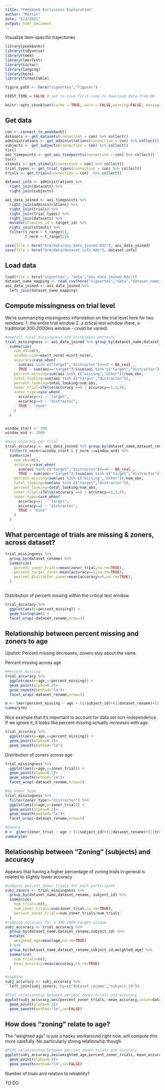 ```yaml
---
title: "Peekbank Exclusions Exploration"
author: "Martin"
date: "5/2/2021"
output: html_document
---
```


Visualize item-specific trajectories

```r
library(peekbankr)
library(tidyverse)
library(lme4)
library(lmerTest)
library(tictoc)
library(langcog)
library(here)
library(formattable)

figure_path <- here("vignettes","figures")

FIRST_TIME = FALSE # set to true first time to download data from DB

knitr::opts_chunk$set(cache = TRUE, warn = FALSE,warning=FALSE, message = FALSE,cache.lazy = FALSE)
```

## Get data

```r
con <- connect_to_peekbank()
datasets <- get_datasets(connection = con) %>% collect()
administrations <- get_administrations(connection = con) %>% collect()
subjects <- get_subjects(connection = con) %>% collect()
tic()
aoi_timepoints <- get_aoi_timepoints(connection = con) %>% collect()
toc()
stimuli <- get_stimuli(connection = con) %>% collect()
trial_types <- get_trial_types(connection = con) %>% collect()
trials <- get_trials(connection = con)  %>% collect()

dataset_info <- administrations %>%
  right_join(datasets) %>%
  right_join(subjects) 

aoi_data_joined <- aoi_timepoints %>%
  right_join(administrations) %>%
  right_join(trials) %>%
  right_join(trial_types) %>%
  right_join(datasets) %>%
  mutate(stimulus_id = target_id) %>%
  right_join(stimuli) %>%
  filter(t_norm > t_range[1],
         t_norm < t_range[2])

save(file = here("brm/data/aoi_data_joined.Rds"), aoi_data_joined)
save(file = here("brm/data/dataset_info.Rds"), dataset_info)
```

## Load data

```r
load(file = here("vignettes", "data","aoi_data_joined.Rds"))
dataset_name_mapping <- read_csv(here("vignettes","data","dataset_name_mapping.csv"))
aoi_data_joined <- aoi_data_joined %>%
  left_join(dataset_name_mapping)
```

## Compute missingness on trial level

We're summarizing missingness information on the trial level here for two windows:
1. the entire trial window
2. a crtical test window (here, a traditional 300-2000ms window - could be varied)

```r
#overall trial missingness and stickiness patterns
trial_missingness <- aoi_data_joined %>% group_by(dataset_name,dataset_rename,administration_id, subject_id,age, trial_id,trial_type_id) %>%
  summarize(
    num_obs=n(),
    window_size=max(t_norm)-min(t_norm),
    accuracy=case_when(
      sum(aoi %in% c("target","distractor"))==0 ~ NA_real_,
      TRUE ~ sum(aoi=="target")/(sum(aoi %in% c("target","distractor")))),
    percent_missing=sum(aoi %in% c("missing","other"))/num_obs,
    total_looking=sum(aoi %in% c("target","distractor")),
    percent_looking=total_looking/num_obs,
    zoner_trial=ifelse(accuracy ==0 | accuracy==1,1,0),
    zoner_type=case_when(
      accuracy==1 ~ "target",
      accuracy==0 ~ "distracter",
      TRUE ~ "none"
    )
  )


window_start <- 300
window_end <- 2000

#mean accuracy per trial
trial_accuracy <- aoi_data_joined %>% group_by(dataset_name,dataset_rename,administration_id, subject_id,age, trial_id,trial_type_id) %>%
  filter(t_norm>=window_start & t_norm <=window_end) %>%
  summarize(
    num_obs=n(),
    accuracy=case_when(
      sum(aoi %in% c("target","distractor"))==0 ~ NA_real_,
      TRUE ~ sum(aoi=="target")/(sum(aoi %in% c("target","distractor")))),
    percent_missing=sum(aoi %in% c("missing","other"))/num_obs,
    total_looking=sum(aoi %in% c("target","distractor")),
    percent_looking=total_looking/num_obs,
    zoner_trial=ifelse(accuracy ==0 | accuracy==1,1,0),
    zoner_type=case_when(
      accuracy==1 ~ "target",
      accuracy==0 ~ "distracter",
      TRUE ~ "none"
    )
  )


```

## What percentage of trials are missing & zoners, across dataset?

```r

trial_missingness %>%
  group_by(dataset_rename) %>%
  summarize(
    percent_zoner_trials=mean(zoner_trial,na.rm=TRUE),
    percent_target_zoner=mean(accuracy==1,na.rm=TRUE),
    percent_distracter_zoner=mean(accuracy==0,na.rm=TRUE),
  )
  
```

Distribution of percent missing within the critical test window.

```r
trial_accuracy %>%
  ggplot(aes(x=percent_missing)) +
  geom_histogram() +
  facet_wrap(~dataset_rename,nrow=3)
```


## Relationship between percent missing and zoners to age

Upshot: Percent missing decreases, zoners stay about the same.

Percent missing across age

```r
#Percent missing
trial_accuracy %>%
  ggplot(aes(x=age,y=percent_missing)) +
  geom_point(alpha=0.2)+
  geom_smooth(method="lm")+
  facet_wrap(~dataset_rename,nrow=3)

m <- lmer(percent_missing ~ age + (1|subject_id)+(1|dataset_rename)+(1|trial_type_id),data=trial_accuracy)
summary(m)
```
Nice example that it's important to account for data set non-independence. If we ignore it, it looks like percent missing actually *increases* with age.

```r
trial_accuracy %>%
  ggplot(aes(x=age,y=percent_missing)) +
  geom_point(alpha=0.2)+
  geom_smooth(method="lm")

```

Distribution of zoners across age

```r
trial_missingness %>%
  ggplot(aes(x=age,y=zoner_trial)) +
  geom_point(alpha=0.2)+
  geom_smooth(method="lm")+
  facet_wrap(~dataset_rename,nrow=3)

#by zoner type
trial_missingness %>%
  filter(zoner_type!="distracter") %>%
  ggplot(aes(x=age,y=zoner_trial)) +
  geom_point(alpha=0.2)+
  geom_smooth(method="lm")+
  facet_wrap(~dataset_rename,nrow=3)

#zoners
m <- glmer(zoner_trial ~ age + (1|subject_id)+(1|dataset_rename)+(1|trial_type_id),data=trial_accuracy,family=binomial)
summary(m)
```

## Relationship between "Zoning" (subjects) and accuracy

Appears that having a higher percentage of zoning trials in general is related to slightly lower accuracy

```r
#compute percent zoner trials for each participant
subj_zoners <- trial_missingness %>%
  group_by(dataset_name,dataset_rename, subject_id) %>%
  summarize(
    num_trials=n(),
    num_zoner_trials=sum(zoner_trial,na.rm=TRUE),
    percent_zoner_trials=num_zoner_trials/num_trials
  )
#compute accuracy for a 300-2000 target window
subj_accuracy <- trial_accuracy %>%
  group_by(dataset_name,dataset_rename,subject_id) %>%
  mutate(
    weighted_age=mean(age,na.rm=TRUE)
  ) %>%
  group_by(dataset_name,dataset_rename,subject_id,weighted_age) %>%
  summarize(
    num_trials=n(),
    mean_accuracy=mean(accuracy,na.rm=TRUE)
  )  

#combine
subj_accuracy <- subj_accuracy %>%
  left_join(subj_zoners, by=c("dataset_rename","subject_id"))

#Plot relationship between percent zoner trials and accuracy
ggplot(subj_accuracy,aes(percent_zoner_trials, mean_accuracy,color=dataset_rename))+
  geom_point(alpha=0.2)+
  geom_smooth(method="lm",se=FALSE)
```

## How does "zoning" relate to age?

The "weighted age" is just a hacky workaround right now, will compute this more carefully. No particularly strong relationship though.

```r
#Plot relationship between percent zoner trials and accuracy
ggplot(subj_accuracy,aes(weighted_age,percent_zoner_trials, mean_accuracy,color=dataset_rename))+
  geom_point(alpha=0.2)+
  geom_smooth(method="lm",se=FALSE)
```


Number of trials and relation to reliability?

TO DO

